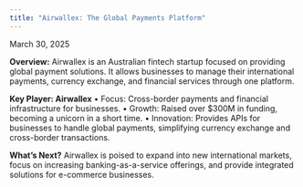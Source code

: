 ```yaml
---
title: "Airwallex: The Global Payments Platform"
---
```



<div className={styles.preserve}>

March 30, 2025

**Overview:**
Airwallex is an Australian fintech startup focused on providing global payment solutions. It allows businesses to manage their international payments, currency exchange, and financial services through one platform.

**Key Player: Airwallex**
•	Focus: Cross-border payments and financial infrastructure for businesses.
•	Growth: Raised over $300M in funding, becoming a unicorn in a short time.
•	Innovation: Provides APIs for businesses to handle global payments, simplifying currency exchange and cross-border transactions.

**What’s Next?**
Airwallex is poised to expand into new international markets, focus on increasing banking-as-a-service offerings, and provide integrated solutions for e-commerce businesses.

</div>
